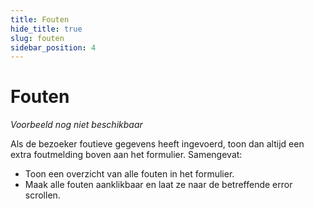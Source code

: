 ```yaml
---
title: Fouten
hide_title: true
slug: fouten
sidebar_position: 4
---
```



# Fouten

<Alert kind="warning" content="Let op: dit patroon is nog in ontwikkeling." />

<ComponentExample>
  <em>Voorbeeld nog niet beschikbaar</em>
</ComponentExample>

<p>
  Als de bezoeker foutieve gegevens heeft ingevoerd, toon dan altijd een extra foutmelding boven aan het formulier.
  Samengevat:
</p>

- Toon een overzicht van alle fouten in het formulier.
- Maak alle fouten aanklikbaar en laat ze naar de betreffende error scrollen.
